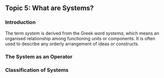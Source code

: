 ## Topic 5: What are Systems?

### Introduction

The term *system* is derived from the Greek word *systema*, which means an organised relationship among functioning units or components. It is often used to describe any orderly arrangement of ideas or constructs.
```{=latex}
According to the Webster's Dictionary, \\
\begin{mdframed}
    \begin{center}
        \textcolor{blue}{%
            \emph{``A system is an aggregation or assemblage of objects united by some form of regular interaction or interdependence; a group of diverse units so combined by nature or art as to form an integral; whole and to function, operate, or move in unison and often in obedience to some form of control\dots''}}
    \end{center}
\end{mdframed}\label{fig:system-def-webster}
According to the International Council on Systems Engineering (INCOSE),\\
\begin{mdframed}
    \begin{center}
        \redtext{%
            \emph{A system is an arrangement of parts or elements that together exhibit behaviour or meaning that the individual constituents do not.}}\\ The elements or parts, can include people, hardware, software, facilities, policies, and documents; that is, all things required to produce system-level results.
    \end{center}
\end{mdframed}\label{fig:system-def-incose}
\begin{center}
    \begin{itemize}
        \item It is difficult to give a single and precise definition of the term \emph{system}, which will suit to different perspectives of different people. \\
        \item In practice, what is meant by ``the system'' depends on the objectives of a particular study.\\
        \item From the control engineering perspective, \redtext{the system is any interconnection of components to achieve desired objectives.} It is characterised by its \bluetext{\textbf{inputs}}, \bluetext{\textbf{outputs}}, and the rules of operations or laws. For example:
              \begin{itemize}
                  \item[\bluetext{a.}] The laws of operation in electrical systems are Ohm's law, which gives the voltage-current relationships for resistors, capacitors and inductors, and Kirchhoff's laws, which govern the laws of interconnection of various electrical components.
                  \item[\bluetext{b.}] Similarly, in mechanical systems, the laws of operation are Newton's laws. These laws can be used to derive mathematical models of the system.
              \end{itemize}
    \end{itemize}
\end{center}
\newpage
```
### The System as an Operator
```{=latex}
\begin{tcolorbox}[colback=boxbodycol,colframe=boxheadcol,title=\textcolor{red}{\textbf{The System Operator}}]    
A system is defined mathematically \textcolor{red}{as a transformation which maps an input signal \(x(t)\) to an output signal \(y(t)\)}.For a continuous time system, the input-output mapping is expressed as:
\begin{equation}
    \label{eq:system-operator-def-equation}
    \textcolor{red}{y(t) = \mathcal{S}[x(t)]}, \quad \text{where} \; \mathcal{S} \; \text{is an operator.}
\end{equation}
\begin{center}
    \begin{tikzpicture}[auto, thick, node distance=3cm, >=Latex]
        \node (input) at (0,0) {};
        \node [draw=borderblue, rectangle, minimum height=2em, minimum width=3em, right=of input] (system) {\large \(\mathcal{S}\)};
        \node [right=of system] (output) {};
        \draw [->] (input) -- node[above,midway] {\small\(x(t)\)} (system);
        \draw [->] (system) -- node[above,midway] {\small\(y(t) = \mathcal{S}[x(t)]\)} (output);
    \end{tikzpicture}
\end{center}
\end{tcolorbox}
```

### Classification of Systems